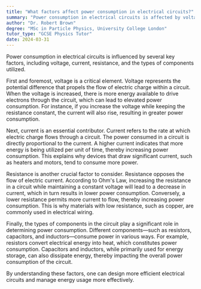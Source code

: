 ```yaml
---
title: "What factors affect power consumption in electrical circuits?"
summary: "Power consumption in electrical circuits is affected by voltage, current, resistance, and the type of components used."
author: "Dr. Robert Brown"
degree: "MSc in Particle Physics, University College London"
tutor_type: "GCSE Physics Tutor"
date: 2024-03-31
---
```


Power consumption in electrical circuits is influenced by several key factors, including voltage, current, resistance, and the types of components utilized.

First and foremost, voltage is a critical element. Voltage represents the potential difference that propels the flow of electric charge within a circuit. When the voltage is increased, there is more energy available to drive electrons through the circuit, which can lead to elevated power consumption. For instance, if you increase the voltage while keeping the resistance constant, the current will also rise, resulting in greater power consumption.

Next, current is an essential contributor. Current refers to the rate at which electric charge flows through a circuit. The power consumed in a circuit is directly proportional to the current. A higher current indicates that more energy is being utilized per unit of time, thereby increasing power consumption. This explains why devices that draw significant current, such as heaters and motors, tend to consume more power.

Resistance is another crucial factor to consider. Resistance opposes the flow of electric current. According to Ohm's Law, increasing the resistance in a circuit while maintaining a constant voltage will lead to a decrease in current, which in turn results in lower power consumption. Conversely, a lower resistance permits more current to flow, thereby increasing power consumption. This is why materials with low resistance, such as copper, are commonly used in electrical wiring.

Finally, the types of components in the circuit play a significant role in determining power consumption. Different components—such as resistors, capacitors, and inductors—consume power in various ways. For example, resistors convert electrical energy into heat, which constitutes power consumption. Capacitors and inductors, while primarily used for energy storage, can also dissipate energy, thereby impacting the overall power consumption of the circuit.

By understanding these factors, one can design more efficient electrical circuits and manage energy usage more effectively.
    
